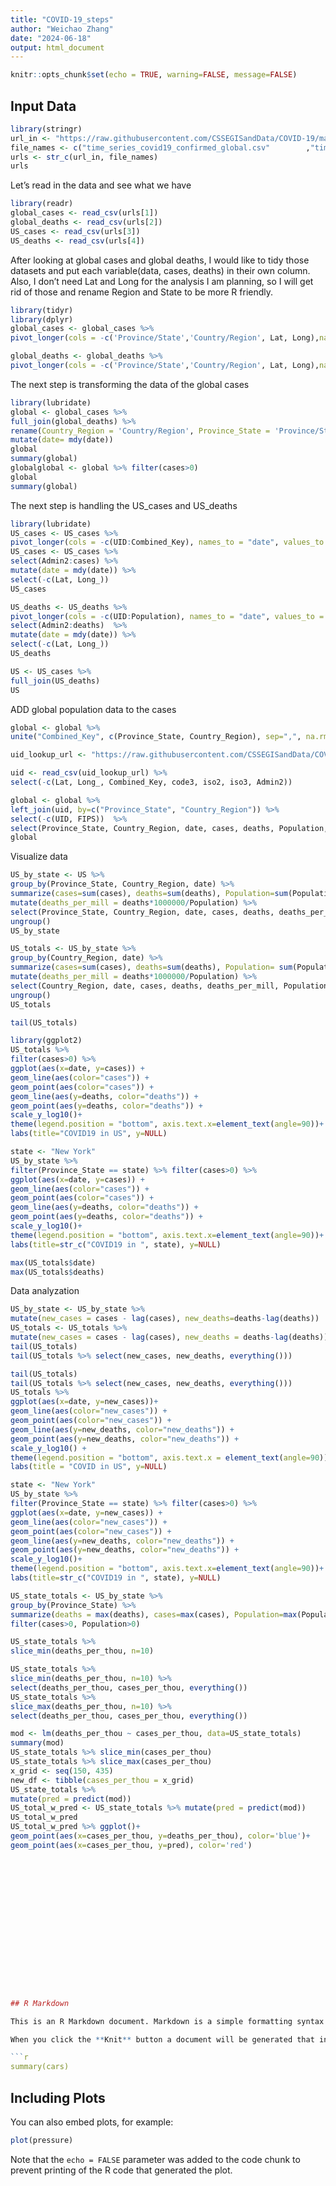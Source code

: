 ---
title: "COVID-19_steps"
author: "Weichao Zhang"
date: "2024-06-18"
output: html_document
---

```{r setup, include=FALSE}
knitr::opts_chunk$set(echo = TRUE, warning=FALSE, message=FALSE)
```

## Input Data


```{r import_data, message=FALSE}

library(stringr)
url_in <- "https://raw.githubusercontent.com/CSSEGISandData/COVID-19/master/csse_covid_19_data/csse_covid_19_time_series/"
file_names <- c("time_series_covid19_confirmed_global.csv"        ,"time_series_covid19_deaths_global.csv", "time_series_covid19_confirmed_US.csv", "time_series_covid19_deaths_US.csv")
urls <- str_c(url_in, file_names)
urls


```

Let's read in the data and see what we have
```{r read_data, message=FALSE}
library(readr)
global_cases <- read_csv(urls[1])
global_deaths <- read_csv(urls[2])
US_cases <- read_csv(urls[3])
US_deaths <- read_csv(urls[4])
```

After looking at global cases and global deaths, I would like to tidy those datasets and put each variable(data, cases, deaths) in their own column.
Also, I don't need Lat and Long for the analysis I am planning, so I will get rid of those and rename Region and State to be more R friendly.

```{r tidy_global_data, message=FALSE}
library(tidyr)
library(dplyr)
global_cases <- global_cases %>%
pivot_longer(cols = -c('Province/State','Country/Region', Lat, Long),names_to = "date", values_to = "cases") %>% select(-c(Lat, Long))

global_deaths <- global_deaths %>%
pivot_longer(cols = -c('Province/State','Country/Region', Lat, Long),names_to = "date", values_to = "deaths") %>% select(-c(Lat, Long))
```

The next step is transforming the data of the global cases
```{r global_cases_transform, message=FALSE}
library(lubridate)
global <- global_cases %>%
full_join(global_deaths) %>%
rename(Country_Region = 'Country/Region', Province_State = 'Province/State') %>%
mutate(date= mdy(date))
global
summary(global)
globalglobal <- global %>% filter(cases>0)
global
summary(global)


```

The next step is handling the US_cases and US_deaths
```{r us_cases_transformation, message=FALSE}
library(lubridate)
US_cases <- US_cases %>%
pivot_longer(cols = -c(UID:Combined_Key), names_to = "date", values_to = "cases")
US_cases <- US_cases %>%
select(Admin2:cases) %>%
mutate(date = mdy(date)) %>%
select(-c(Lat, Long_))
US_cases

US_deaths <- US_deaths %>%
pivot_longer(cols = -c(UID:Population), names_to = "date", values_to = "deaths")  %>%
select(Admin2:deaths)  %>%
mutate(date = mdy(date)) %>%
select(-c(Lat, Long_))
US_deaths

US <- US_cases %>%
full_join(US_deaths)
US
```

ADD global population data to the cases
```{r global_cases_population, message=FALSE}
global <- global %>%
unite("Combined_Key", c(Province_State, Country_Region), sep=",", na.rm = TRUE, remove=FALSE)

uid_lookup_url <- "https://raw.githubusercontent.com/CSSEGISandData/COVID-19/master/csse_covid_19_data/UID_ISO_FIPS_LookUp_Table.csv"

uid <- read_csv(uid_lookup_url) %>%
select(-c(Lat, Long_, Combined_Key, code3, iso2, iso3, Admin2))

global <- global %>%
left_join(uid, by=c("Province_State", "Country_Region")) %>%
select(-c(UID, FIPS))  %>%
select(Province_State, Country_Region, date, cases, deaths, Population, Combined_Key)
global
```

Visualize data
```{r data_visualization, message=FALSE}
US_by_state <- US %>%
group_by(Province_State, Country_Region, date) %>%
summarize(cases=sum(cases), deaths=sum(deaths), Population=sum(Population)) %>%
mutate(deaths_per_mill = deaths*1000000/Population) %>%
select(Province_State, Country_Region, date, cases, deaths, deaths_per_mill, Population) %>%
ungroup()
US_by_state

US_totals <- US_by_state %>%
group_by(Country_Region, date) %>%
summarize(cases=sum(cases), deaths=sum(deaths), Population= sum(Population))  %>%
mutate(deaths_per_mill = deaths*1000000/Population) %>%
select(Country_Region, date, cases, deaths, deaths_per_mill, Population) %>%
ungroup()
US_totals

tail(US_totals)

library(ggplot2)
US_totals %>%
filter(cases>0) %>%
ggplot(aes(x=date, y=cases)) +
geom_line(aes(color="cases")) +
geom_point(aes(color="cases")) +
geom_line(aes(y=deaths, color="deaths")) +
geom_point(aes(y=deaths, color="deaths")) +
scale_y_log10()+
theme(legend.position = "bottom", axis.text.x=element_text(angle=90))+
labs(title="COVID19 in US", y=NULL)

state <- "New York"
US_by_state %>%
filter(Province_State == state) %>% filter(cases>0) %>%
ggplot(aes(x=date, y=cases)) +
geom_line(aes(color="cases")) +
geom_point(aes(color="cases")) +
geom_line(aes(y=deaths, color="deaths")) +
geom_point(aes(y=deaths, color="deaths")) +
scale_y_log10()+
theme(legend.position = "bottom", axis.text.x=element_text(angle=90))+
labs(title=str_c("COVID19 in ", state), y=NULL)

max(US_totals$date)
max(US_totals$deaths)
```

Data analyzation
```{r data_analyzation, message=FALSE}
US_by_state <- US_by_state %>%
mutate(new_cases = cases - lag(cases), new_deaths=deaths-lag(deaths))
US_totals <- US_totals %>%
mutate(new_cases = cases - lag(cases), new_deaths = deaths-lag(deaths))
tail(US_totals)
tail(US_totals %>% select(new_cases, new_deaths, everything()))

tail(US_totals)
tail(US_totals %>% select(new_cases, new_deaths, everything()))
US_totals %>%
ggplot(aes(x=date, y=new_cases))+
geom_line(aes(color="new_cases")) +
geom_point(aes(color="new_cases")) +
geom_line(aes(y=new_deaths, color="new_deaths")) +
geom_point(aes(y=new_deaths, color="new_deaths")) +
scale_y_log10() +
theme(legend.position = "bottom", axis.text.x = element_text(angle=90))+
labs(title = "COVID in US", y=NULL)

state <- "New York"
US_by_state %>%
filter(Province_State == state) %>% filter(cases>0) %>%
ggplot(aes(x=date, y=new_cases)) +
geom_line(aes(color="new_cases")) +
geom_point(aes(color="new_cases")) +
geom_line(aes(y=new_deaths, color="new_deaths")) +
geom_point(aes(y=new_deaths, color="new_deaths")) +
scale_y_log10()+
theme(legend.position = "bottom", axis.text.x=element_text(angle=90))+
labs(title=str_c("COVID19 in ", state), y=NULL)

US_state_totals <- US_by_state %>%
group_by(Province_State) %>%
summarize(deaths = max(deaths), cases=max(cases), Population=max(Population), cases_per_thou = 1000*cases/Population, deaths_per_thou = 1000*deaths/Population) %>%
filter(cases>0, Population>0)

US_state_totals %>%
slice_min(deaths_per_thou, n=10)

US_state_totals %>%
slice_min(deaths_per_thou, n=10) %>%
select(deaths_per_thou, cases_per_thou, everything())
US_state_totals %>%
slice_max(deaths_per_thou, n=10) %>%
select(deaths_per_thou, cases_per_thou, everything())

```

```{r data_modeling, message=FALSE}
mod <- lm(deaths_per_thou ~ cases_per_thou, data=US_state_totals)
summary(mod)
US_state_totals %>% slice_min(cases_per_thou)
US_state_totals %>% slice_max(cases_per_thou)
x_grid <- seq(150, 435)
new_df <- tibble(cases_per_thou = x_grid)
US_state_totals %>%
mutate(pred = predict(mod))
US_total_w_pred <- US_state_totals %>% mutate(pred = predict(mod))
US_total_w_pred
US_total_w_pred %>% ggplot()+
geom_point(aes(x=cases_per_thou, y=deaths_per_thou), color='blue')+
geom_point(aes(x=cases_per_thou, y=pred), color='red')

















## R Markdown

This is an R Markdown document. Markdown is a simple formatting syntax for authoring HTML, PDF, and MS Word documents. For more details on using R Markdown see <http://rmarkdown.rstudio.com>.

When you click the **Knit** button a document will be generated that includes both content as well as the output of any embedded R code chunks within the document. You can embed an R code chunk like this:

```{r cars}
summary(cars)
```

## Including Plots

You can also embed plots, for example:

```{r pressure, echo=FALSE}
plot(pressure)
```

Note that the `echo = FALSE` parameter was added to the code chunk to prevent printing of the R code that generated the plot.
